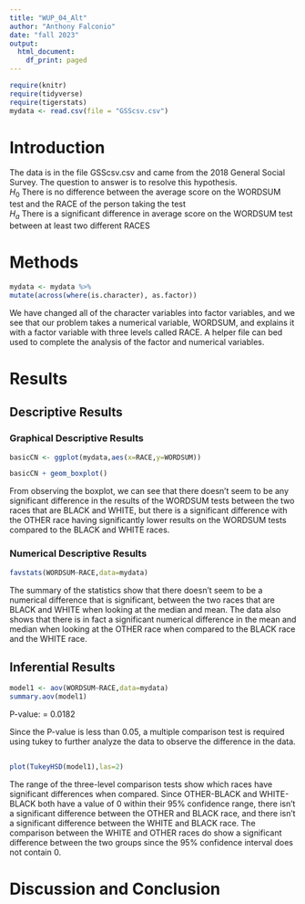 ```yaml
---
title: "WUP_04_Alt"
author: "Anthony Falconio"
date: "fall 2023"
output:
  html_document:
    df_print: paged
---
```


```r
require(knitr)
require(tidyverse)
require(tigerstats)
mydata <- read.csv(file = "GSScsv.csv")
```

# Introduction

<!--In this section you explain what you are trying to show.  Where did the data come from?  What is the research or other question you are trying to answer?!-->

The data is in the file GSScsv.csv and came from the 2018 General Social Survey.  The question to answer is to resolve this hypothesis.  
$H_0$ There is no difference between the average score on the WORDSUM test and the RACE of the person taking the test   
$H_a$ There is a significant difference in average score on the WORDSUM test between at least two different RACES

# Methods

<!--Mention that you intend to use chatGPT to the greatest extent possible. Give credit to chatGPT when you use it to create code in your report. Decide on your methods:  use "variable analysis" or other appropriate descriptors.  Make sure to choose at least one graphical method and at least one numerical method.!-->

```r
mydata <- mydata %>%
mutate(across(where(is.character), as.factor))
```

We have changed all of the character variables into factor variables, and we see that our problem takes a numerical variable, WORDSUM, and explains it with a factor variable with three levels called RACE. A helper file can bed used to complete the analysis of the factor and numerical variables.

# Results

<!--Divide this section into two sub-sections:  One for your descriptive  results and one for your inferential results.!-->

## Descriptive Results

### Graphical Descriptive Results

<!--Graphical results here.  Make sure to show your code.  Provide appropriate labels for axes, giving units if possible, and provide a good title for the graph, too.  Use the graphical results to describe the patterns if any that exist in the data as focused toward the research question!-->

```r
basicCN <- ggplot(mydata,aes(x=RACE,y=WORDSUM))

basicCN + geom_boxplot()
```

From observing the boxplot, we can see that there doesn't seem to be any significant difference in the results of the WORDSUM tests between the two races that are BLACK and WHITE, but there is a significant difference with the OTHER race having significantly lower results on the WORDSUM tests compared to the BLACK and WHITE races.

### Numerical Descriptive Results

<!--Numerical results go here. Use the numerical results to describe the patterns if any that exist in the data as focused toward the research question!-->

```r
favstats(WORDSUM~RACE,data=mydata)
```

The summary of the statistics show that there doesn't seem to be a numerical difference that is significant, between the two races that are BLACK and WHITE when looking at the median and mean. The data also shows that there is in fact a significant numerical difference in the mean and median when looking at the OTHER race when compared to the BLACK race and the WHITE race.

## Inferential Results

<!--State hypothesis clearly.  Make sure your discussion of the inferential test covers all the aspects that the test output produces, such as test statistic, p-value etc.  Make a decision about the null hypothesis, explain the assumptions on which the selected test/procedure was based, and why the chosen procedure satisfys the assumptions and is appropriate to answer the research question!-->

```r
model1 <- aov(WORDSUM~RACE,data=mydata)
summary.aov(model1)
```

 P-value: = 0.0182
 
 Since the P-value is less than 0.05, a multiple comparison test is required using tukey to further analyze the data to observe the difference in the data.


```r
                                                                                                                                                                                                                                                                                                                                                                                                                                                                                                                                                                                                       par(mar = c(3, 8.7, 2, 2))
plot(TukeyHSD(model1),las=2)
```

The range of the three-level comparison tests show which races have significant differences when compared. Since OTHER-BLACK and WHITE-BLACK both have a value of 0 within their 95% confidence range, there isn't a significant difference between the OTHER and BLACK race, and there isn't a significant difference between the WHITE and BLACK race. The comparison between the WHITE and OTHER races do show a significant difference between the two groups since the 95% confidence interval does not contain 0.

# Discussion and Conclusion

<!--Discussion and conclusion here.  If you found a relationship be sure to consider whether the relationship occurs because one of the variavbles causes the other, or whether they perhasps are related for some other reason.  Watch the chapter 6 videos from the GeorgeTown videos collection.!-->
